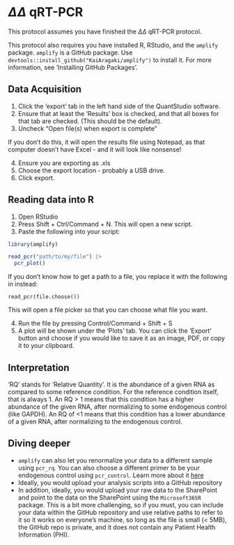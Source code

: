 # $\Delta\Delta$ qRT-PCR

:::{.callout-note}
This protocol assumes you have finished the $\Delta\Delta$ qRT-PCR protocol.

This protocol also requires you have installed R, RStudio, and the `amplify` package. `amplify` is a GitHub package. Use `devtools::install_github("KaiAragaki/amplify")` to install it. For more information, see 'Installing GitHub Packages'.
:::

## Data Acquisition
1. Click the 'export' tab in the left hand side of the QuantStudio software. 
2. Ensure that at least the 'Results' box is checked, and that all boxes for that tab are checked. (This should be the default).
3. Uncheck "Open file(s) when export is complete"

:::{.callout-note}
If you don't do this, it will open the results file using Notepad, as that computer doesn't have Excel - and it will look like nonsense!
:::

4. Ensure you are exporting as .xls
5. Choose the export location - probably a USB drive.
6. Click export.

## Reading data into R
1. Open RStudio
2. Press Shift + Ctrl/Command + N. This will open a new script.
3. Paste the following into your script:

```r
library(amplify)

read_pcr("path/to/my/file") |> 
  pcr_plot()
```

:::{.callout-note}
If you don't know how to get a path to a file, you replace it with the following in instead:
  
  `read_pcr(file.choose())`

This will open a file picker so that you can choose what file you want.
:::
  
  
4. Run the file by pressing Control/Command + Shift + S
5. A plot will be shown under the 'Plots' tab. You can click the 'Export' button and choose if you would like to save it as an image, PDF, or copy it to your clipboard.

## Interpretation
'RQ' stands for 'Relative Quantity'. It is the abundance of a given RNA as compared to some reference condition. For the reference condition itself, that is always 1. An RQ > 1 means that this condition has a higher abundance of the given RNA, after normalizing to some endogenous control (like GAPDH). An RQ of <1 means that this condition has a lower abundance of a given RNA, after normalizing to the endogenous control.

## Diving deeper
- `amplify` can also let you renormalize your data to a different sample using `pcr_rq`. You can also choose a different primer to be your endogenous control using `pcr_control`. Learn more about it [here](https://kaiaragaki.github.io/amplify/)
- Ideally, you would upload your analysis scripts into a GitHub repository
- In addition, ideally, you would upload your raw data to the SharePoint and point to the data on the SharePoint using the `Microsoft365R` package. This is a bit more challenging, so if you must, you can include your data within the GitHub repository and use relative paths to refer to it so it works on everyone's machine, so long as the file is small (< 5MB), the GitHub repo is private, and it does not contain any Patient Health Information (PHI).
